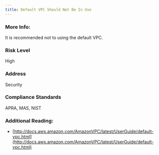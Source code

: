 ```yaml
---
title: Default VPC Should Not Be In Use
---
```


### More Info:

It is recommended not to using the default VPC.

### Risk Level

High

### Address

Security

### Compliance Standards

APRA, MAS, NIST

### Additional Reading:

- [http://docs.aws.amazon.com/AmazonVPC/latest/UserGuide/default-vpc.html](http://docs.aws.amazon.com/AmazonVPC/latest/UserGuide/default-vpc.html)
